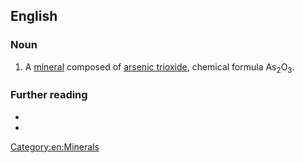 ==English==

===Noun===
{{en-noun|-}}
{{wikipedia}}

# A [[mineral]] composed of [[arsenic trioxide]], chemical formula As<sub>2</sub>O<sub>3</sub>.

===Further reading===
* {{R:WebMineral}}
* {{R:mindat}}

[[Category:en:Minerals]]